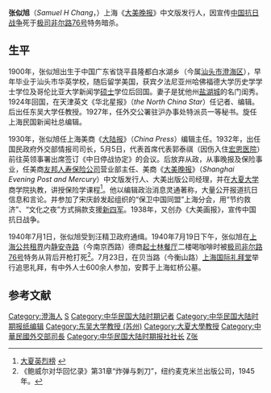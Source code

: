 '''张似旭'''（''Samuel H Chang''，{{bd|1900年||1940年|7月19日|catIdx=Z}}）上海《[[大美晚报|大美晚报]]》中文版发行人，因宣传[[中国抗日战争|中国抗日战争]]死于[[极司非尔路76号|极司非尔路76号]]特务暗杀。

==生平==
1900年，张似旭出生于中国广东省饶平县隆都白水湖乡（今属[[汕头市|汕头市]][[澄海区|澄海区]]），早年毕业于汕头市华英学校，随后留学美国，获宾夕法尼亚州哈佛福德大学历史学学士学位及哥伦比亚大学新闻学[[硕士|硕士]]学位后回国。妻子是犹他州[[盐湖城|盐湖城]]的名门闺秀。1924年回国，在天津英文《华北星报》（''the North China Star''）任记者、编辑。后出任东吴大学任教授。1927年，任外交公署驻沪办事处特派员一等秘书。旋任上海民国新闻社总编辑。

1930年，张似旭任上海美商《[[大陆报|大陆报]]》（''China Press''）编辑主任。1932年，出任国民政府外交部情报司司长，5月5日，代表首席代表郭泰祺（因伤入住[[宏恩医院|宏恩医院]]）前往英领事署出席签订《中日停战协定》的会议。后放弃从政，从事晚报及保险事业，任美商[[友邦人寿保险公司|友邦人寿保险公司]]营业部主任、美商《[[大美晚报|大美晚报]]》（''Shanghai Evening Post and Mercury''）中文版发行人、大美出版公司经理，并在[[大夏大学|大夏大学]]商学院执教，讲授保险学课程<ref>[http://www.dag1.ecnu.edu.cn/xiaoshi/daxia/lieshi-daxia.htm#05 大夏英烈榜] {{webarchive|url=https://web.archive.org/web/20080505133310/http://www.dag1.ecnu.edu.cn/xiaoshi/daxia/lieshi-daxia.htm |date=2008-05-05 }}</ref>。他以编辑政治消息灵通著称，大量公开报道抗日信息和言论。并参加了宋庆龄发起组织的“保卫中国同盟”上海分会，用“节约救济”、“文化之夜”方式捐款支援[[新四军|新四军]]。1938年，又创办《大美画报》，宣传中国抗日战争。

1940年7月1日，张似旭受到汪精卫政府通缉。1940年7月19日下午，张似旭在[[上海公共租界|上海公共租界]]内[[静安寺路|静安寺路]]（今南京西路）德商[[起士林餐厅|起士林餐厅]]二楼喝咖啡时被[[极司非尔路76号|极司非尔路76号]]特务从背后开枪打死<ref>《鲍威尔对华回忆录》第31章“炸弹与刺刀”，纽约麦克米兰出版公司，1945年。</ref>。7月23日，在贝当路（今衡山路）[[上海国际礼拜堂|上海国际礼拜堂]]举行追思礼拜，有中外人士600余人参加，安葬于上海虹桥公墓。

==参考文献==
{{reflist}}

[[Category:澄海人|Category:澄海人]]
[[Category:张姓|S]]
[[Category:中华民国大陆时期记者|Category:中华民国大陆时期记者]]
[[Category:中华民国大陆时期报纸编辑|Category:中华民国大陆时期报纸编辑]]
[[Category:东吴大学教授_(苏州)|Category:东吴大学教授 (苏州)]]
[[Category:大夏大學教授|Category:大夏大學教授]]
[[Category:中華民國外交部司長|Category:中華民國外交部司長]]
[[Category:中华民国大陆时期报社社长|Category:中华民国大陆时期报社社长]]
[[Category:中华民国大陆时期遇刺身亡者|Z张]]